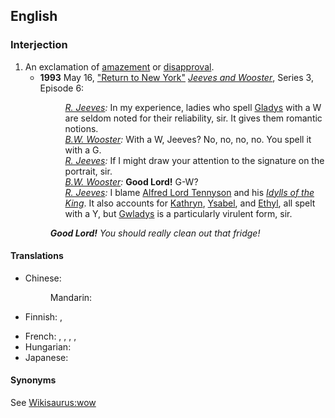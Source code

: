 ==English==

===Interjection===
{{en-interj}}

# An exclamation of [[amazement]] or [[disapproval]].
#* '''1993''' May 16, [[w:List of Jeeves and Wooster episodes|"Return to New York"]] [[w:Jeeves and Wooster|''Jeeves and Wooster'']], Series 3, Episode 6: 
#*: ''[[w:Jeeves|R. Jeeves]]:'' In my experience, ladies who spell [[Gladys]] with a W are seldom noted for their reliability, sir. It gives them romantic notions.<br>''[[w:Bertie Wooster|B.W. Wooster]]:'' With a W, Jeeves? No, no, no, no. You spell it with a G.<br>''[[w:Jeeves|R. Jeeves]]:'' If I might draw your attention to the signature on the portrait, sir.<br>''[[w:Bertie Wooster|B.W. Wooster]]:'' '''Good Lord!''' G-W?<br>''[[w:Jeeves|R. Jeeves]]:'' I blame [[w:Alfred Lord Tennyson|Alfred Lord Tennyson]] and his ''[[w:Idylls of the King|Idylls of the King]]''. It also accounts for [[Kathryn]], [[Ysabel]], and [[Ethyl]], all spelt with a Y, but [[Gwladys]] is a particularly virulent form, sir.
#: '''''Good Lord!''' You should really clean out that fridge!''

====Translations====
{{trans-top|exclamation of amazement}}
* Chinese:
*: Mandarin: {{t+|cmn|天哪|tr=tiān'na|sc=Hani}}
* Finnish: {{t+|fi|herranjestas}}, {{t|fi|jestas sentään}}
{{trans-mid}}
* French: {{t+|fr|Seigneur}}, {{t+|fr|mon Dieu}}, {{t+|fr|ciel}}, {{t+|fr|nom de Dieu}}, {{t+|fr|nom de bleu}} {{qualifier|Switzerland}}
* Hungarian: {{t+|hu|atyaúristen}}
* Japanese: {{t|ja|おやまあ|tr=oyamaa|sc=Jpan}}
{{trans-bottom}}

====Synonyms====
See [[Wikisaurus:wow]]